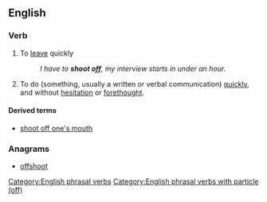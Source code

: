 ==English==

===Verb===
{{en-verb|shoots off|shooting off|shot off}}

# {{context|colloquial|lang=en}} To [[leave]] quickly
#: ''I have to '''shoot off''', my interview starts in under an hour.''
# To do (something, usually a written or verbal communication) [[quickly]], and without [[hesitation]] or [[forethought]].

====Derived terms====
* [[shoot off one's mouth]]

===Anagrams===
* [[offshoot#English|offshoot]]

[[Category:English phrasal verbs]]
[[Category:English phrasal verbs with particle (off)]]
